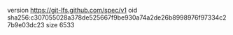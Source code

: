 version https://git-lfs.github.com/spec/v1
oid sha256:c307055028a378de525667f9be930a74a2de26b8998976f97334c27b9e03dc23
size 6533
